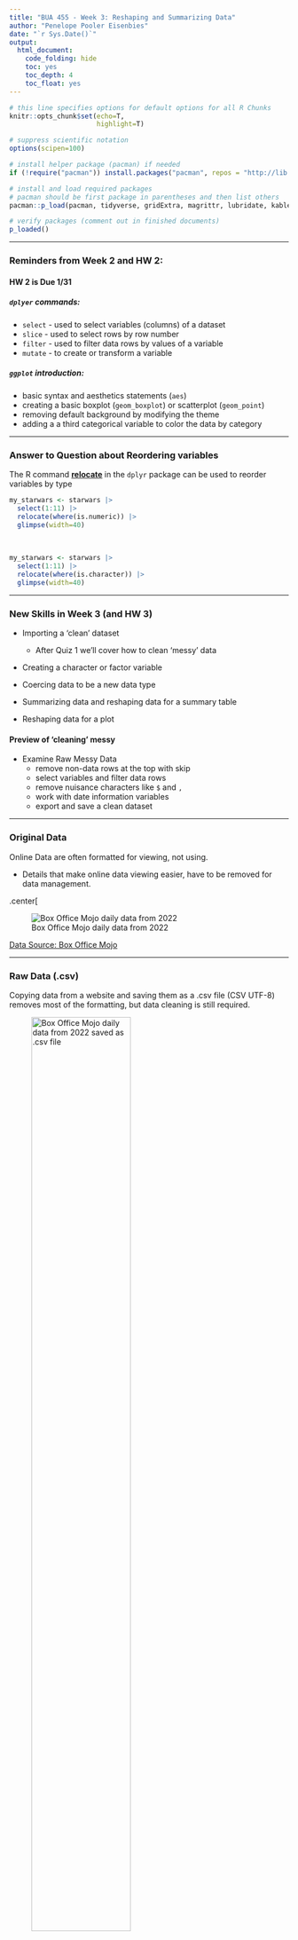 ```yaml
---
title: "BUA 455 - Week 3: Reshaping and Summarizing Data"
author: "Penelope Pooler Eisenbies"
date: "`r Sys.Date()`"
output: 
  html_document: 
    code_folding: hide
    toc: yes
    toc_depth: 4
    toc_float: yes
---
```


 
```r

# this line specifies options for default options for all R Chunks
knitr::opts_chunk$set(echo=T, 
                      highlight=T)

# suppress scientific notation
options(scipen=100)

# install helper package (pacman) if needed
if (!require("pacman")) install.packages("pacman", repos = "http://lib.stat.cmu.edu/R/CRAN/")

# install and load required packages
# pacman should be first package in parentheses and then list others
pacman::p_load(pacman, tidyverse, gridExtra, magrittr, lubridate, kableExtra)

# verify packages (comment out in finished documents)
p_loaded()

```

---

### Reminders from Week 2 and HW 2:

#### HW 2 is Due 1/31

##### `dplyer` commands:

- `select`  - used to select variables (columns) of a dataset
- `slice`   - used to select rows by row number
- `filter`  - used to filter data rows by values of a variable
- `mutate`  - to create or transform a variable
  
##### `ggplot` introduction:

- basic syntax and aesthetics statements (`aes`)
- creating a basic boxplot (`geom_boxplot`) or scatterplot (`geom_point`)
- removing default background by modifying the theme
- adding a a third categorical variable to color the data by category
  
---

### Answer to Question about Reordering variables

The R command **[relocate](https://dplyr.tidyverse.org/reference/relocate.html)** in the `dplyr` package can be used to reorder variables by type


```r

my_starwars <- starwars |>
  select(1:11) |>
  relocate(where(is.numeric)) |> 
  glimpse(width=40)

```


<br>

```r

my_starwars <- starwars |>
  select(1:11) |>
  relocate(where(is.character)) |> 
  glimpse(width=40)

```


---

### New Skills in Week 3 (and HW 3)

- Importing a 'clean' dataset
    - After Quiz 1 we'll cover how to clean 'messy' data 

- Creating a character or factor variable
  
- Coercing data to be a new data type
  
- Summarizing data and reshaping data for a summary table
  
- Reshaping data for a plot

  
#### Preview of 'cleaning' messy

- Examine Raw Messy Data
   - remove non-data rows at the top with skip
   - select variables and filter data rows
   - remove nuisance characters like `$` and `,`
   - work with date information variables
   - export and save a clean dataset

---

### Original Data

Online Data are often formatted for viewing, not using.

- Details that make online data viewing easier, have to be removed for data management.

.center[

![Box Office Mojo daily data from 2022](bom22_screenshot.png)



[Data Source: Box Office Mojo](https://www.boxofficemojo.com/daily/2022/?view=year)

---

### Raw Data (.csv)

Copying data from a website and saving them as a .csv file (CSV UTF-8) removes most of the formatting, but data cleaning is still required.

![Box Office Mojo daily data from 2022 saved as .csv file](bom22_rawdata_screenshot.png){height=65%}

---

### Import, Select, Filter

- `read_csv` imports the raw data and skips the first 11 rows (above the variable names).

- `filter` is used to filter out rows that don't contain data

- `select` is used to select only the variables we need

- `rename` (new command) is used to make the variable names easier to work with

- `head` is one of many options for examining the data

```r

bom22 <- read_csv("box_office_mojo_2022.csv", skip=11, show_col_types = FALSE) |>
  filter(!is.na(Day)) |>
  select(Date, `Top 10 Gross`, Gross, Releases, `#1 Release`) |>
  rename(date=Date, top10gross = `Top 10 Gross`, 
         num_releases=Releases, num1gross=Gross, num1 = `#1 Release`) 
head(bom22)

```

---

### Clean Numeric Data

- The two **Gross** variables both contained `$` and `,` symbols that were removed with `gsub`.

- Each variable was then converted to numeric with `as.numeric`.

```r
bom22 <- bom22 |>
  mutate(top10gross = gsub(x=top10gross, pattern="$", replacement="", fixed=T),
         top10gross = gsub(x=top10gross, pattern=",", replacement="", fixed=T) |> 
           as.numeric(),
         
         num1gross = gsub(x=num1gross, pattern="$", replacement="", fixed=T),
         num1gross = gsub(x=num1gross, pattern=",", replacement="", fixed=T) |> 
           as.numeric())
head(bom22)
```

---

### Date Variables

- Dealing with date variables used to be much more difficult (prior to `lubridate` package).

- Dates are still troublesome in most other software

- Below we create a date variable from the provided character variable, create other variables, examine data and export the dataset.

```r
bom22 <- bom22 |>
  mutate(date = dmy(paste(date,"-","2022")), # year is required so we paste it (add it as text) to each date
         month = month(date, label=T, abbr=T),
         day = wday(date, label=T, abbr=T),
         quart = quarter(date)) |>
  select(date, month, day, quart, top10gross:num1) |>  # select and reorder variables
  glimpse() |>                                         # examine data
  write_csv("Box_Office_Mojo_Week3_HW3.csv")           # export using write_csv

```

---

### Importing Clean Data

- `read_csv`  is used in this class 

- External datasets should be saved as `.csv` files to your `code_data_output` folder

  - There are many CSV file options.  
  
  -  Select **CSV UTF-8** when saving Excel datasets as `.csv` files.

- `show_col_types=F` suppresses the output message from importing data

  - This option will be required when you create a dashboard.
  
```r
mojo_22 <- read_csv("Box_Office_Mojo_Week3_HW3.csv", show_col_types=F) |>
  glimpse(width=60)

```


---

### Week 3 In-class Exercises (L5 - Q1)

***Session ID: bua455f24***

Notice that in the prior chunk, we use the command `read_csv`

**True or False:** 

`read_csv` and `read.csv` are the same and can be used interchangeably to import data.

**Hint** Two ways to determine this:

1. R help: In console type ?read_csv and/or type ?read.csv and look through documentation

2. Google **R read_csv and read.csv**

<br>

**Note:** R help files are sometimes hard to decipher and **Googling** often requires time and effort but both are essential to learning to code and manage data independently.

---

### Categorical Data Management

This data set is **ALMOST** ready to work with BUT there are few tasks we will cover:

- select all variables in dataset EXCEPT **`num1`** (name of number 1 movie)

  - We will work with text (character) variables after Quiz 1

- Convert `month` to an ordinal factor, `monthF`

- Convert `day` (of the week) to an ordinal factor, `wkdayF`, with Monday as 1st Day 

   - Change `wkdayF` labels to be `M, T, W, Th, F, Sa, Su`

- Convert quart (Quarter) to an ordinal factor with text labels (HW 3)

<br>

In HW Assignment 3:

- You will create a factor variable **`quartF`** with 

   - levels:  1,2,3,4

   - labels: "1st Qtr", "2nd Qtr", "3rd Qtr", "4th Qtr" 
   
- Create a publication quality table showing data by week day and quarter.

---

### Exclude `num1`

Recall that we use `!` to exclude a variable or filter out observations

```r

mojo_22_mod <- mojo_22 |>            # save as new dataset 
  select(!num1) |>                   # excludes text variable num1 #<<
  glimpse()

```


---

### Create factor variables

The `factor` command is used with `mutate` to create **TWO** factor variables
- `levels` option specifies **order**
- `labels` option specifies **appearance of values** 

```r
mojo_22_mod <- mojo_22_mod |> 
  mutate(monthF = factor(month,     
                         levels=c("Jan", "Feb", "Mar", "Apr", "May", "Jun",
                                  "Jul", "Aug", "Sep", "Oct", "Nov", "Dec")),
         wkdayF = factor(day,     
                         levels=c("Mon", "Tue", "Wed", "Thu", "Fri", "Sat", "Sun"),
                         labels= c("M", "T", "W", "Th", "F", "Sa", "Su"))) |>
  glimpse()

```

]

---

### Examine New Factor Variables

We can use `unique` or `summary` to examine the new variables `monthF` and `wkdayF`

- `unique` lists the levels (categories) in the specified order

- `summary` of a factor variable shows the number of observations in level (category)


```r

mojo_22_mod |> pull(monthF) |> unique()
mojo_22_mod |> pull(wkdayF) |> unique()
mojo_22_mod |> select(month, monthF, day, wkdayF) |> summary()

```

---

##3 Numerical Data Management

- The `mutate` command can contain many separate statements.

- **Good practice:** Subdivide data management tasks into multiple chunks so that each chunk is easily understood

In the next chunk we will:

- **modify `top10gross` and `num1gross`**

  - We divide these variables by `1000000` and `round` them for presentation purposes

- **create a percent variable** that reflects the percent of top 10 gross that was earned by number 1 film (HW 3)

   - This value will be rounded to 2 decimal places

   - Within `mutate` command (with piping): `pctnum1 = (num1gross/top10gross * 100) |> round(2)`
     
- **convert `num_releases` to an integer (HW 3)**
     
  - If data are discrete (countable), the data type should be integer
  
  - When doing a simple conversion, it is okay to overwrite original variable.
  
  - Within `mutate` command: `num_releases = as.integer(num_releases)`

---

### R code for Numerical Data Management

**Note:** Variables are rounded to two decimal values by using piping and `round(2)`

```r
mojo_22_mod <- mojo_22_mod |>
  mutate(top10grossM = (top10gross/1000000) |> round(2),  # change scale and round
         
         num1grossM = (num1gross/1000000) |> round(2),
         
         num1pct = (num1gross/top10gross * 100) |> round(2), # create rounded pct var
         
         num_releases = as.integer(num_releases)) |> # converts num_releases to integer 
  
  select(date, monthF, wkdayF, quart, num_releases, num1gross, num1grossM, 
         top10gross, top10grossM, num1pct)

head(mojo_22_mod)
```

---

class: middle

### Week 3 In-class Exercises (L5 - Q2)

***Session ID: bua455f24***

**This is BB Question 2 in HW 3**

The correct command used to convert a numeric variable to an integer variable is

`____()`.

When you **`glimpse`** the data after Part 2 (Chunk 3) in HW 3, the type for the **`num_releases`** variable is shown as 

`<____>` instead of ***`<dbl>`***.


---

### Grouping and Filtering Data

- In addition to filtering the whole dataset by value, we can also filter data by value within each group

  - R command `group_by` allows us to group data before we filter.
  
  - Data are filtered by value **WITHIN** each specified group
  
  - Ungrouping the data afterwards using `ungroup` is not required, but is helpful

- The example below is not used in the subsequent summary but can be very useful.

```r

mojo_22_mnth_end <- mojo_22_mod |>
  select(date, monthF, top10grossM) |>
  group_by(monthF) |>                                       # doesn't change data appearance
  filter(date == max(date)) |>
  ungroup() |>                                              # ungroup not required but helpful
  glimpse()

```

---

### Grouping and Summarizing Data

- We will summarize data and then reshape it for a summary table.

  - R commands `group_by` and `summarize` allow us to summarize the data by category

- When summarizing data, it is easier to select the variables you want first.

- Plan what you want to do

```r

mojo_22_smry <- mojo_22_mod |>
  select(monthF, wkdayF, top10grossM) |>
  group_by(monthF, wkdayF) |>                              # doesn't change data appearance
  summarize(avg_top10gross = mean(top10grossM, na.rm=T),
            mdn_top10gross = median(top10grossM, na.rm=T),
            max_top10gross = max(top10grossM, na.rm=T)) |>
  ungroup() |> glimpse()                                   # ungroup not required but helpful

```

---


### Reshape Data using `pivot_wider`

- A common task in data management is reshaping data

- Dislay data tables must be compact for presentation

```r
mojo_22_wide <- mojo_22_smry |>
  pivot_wider(id_cols=monthF, names_from=wkdayF, values_from=max_top10gross) |>
  rename(Month = monthF)
head(mojo_22_wide)
```


---

### Creating Tables for Presentation

Below are two options for for displaying a small dataset in tabular formats.


- **Note:** Appearance of default kable tables differs for slides, word documents, and html files

#### Basic Table with `kable` 

```r

mojo_22_fall_wknd <- mojo_22_wide |>
  select(Month, F, Sa, Su) |> 
  filter(Month %in% c("Sep", "Oct", 
                      "Nov", "Dec"))
mojo_22_fall_wknd |>
  kable()
```


#### `kable` Table with styling

```r
mojo_22_fall_wknd |>
 kable(align="lccc", 
       caption="Maximum Fall `22 Top 10 Weekend Gross") |>
  kable_styling(full_width = F)

```


---

### Reshaping Data using `pivot_longer`

- The longer data format is often needed for efficient data visualization

.pull-left[
#### `pivot_longer` R code

```r
mojo_22_long <- mojo_22_wide |>
  pivot_longer(cols=M:Su, names_to="Day", 
               values_to="max_top10gross") 
head(mojo_22_long, 10)
```


#### basic `geom_bar` barplot R code

```r
(mojo_barplot <- mojo_22_long |> ggplot() + 
  geom_bar(aes(x=Month, y=max_top10gross, fill=Day), 
           stat="identity"))
```

---

### Stacked Barplot

```r
mojo_22_long <- mojo_22_long |> # Day converted to factor to specify order
  mutate(Day = factor(Day, levels=c("M", "T", "W", "Th", "F", "Sa", "Su")))
(mojo_barplot <- mojo_22_long |> 
  ggplot() + 
  geom_bar(aes(x=Month, y=max_top10gross, fill=Day), stat="identity") + 
  theme_classic())
```

---

### Side-by-side Barplot

```r
(mojo_barplot <- mojo_22_long |>
  ggplot() + 
  geom_bar(aes(x=Month, y=max_top10gross, fill=Day), 
           stat="identity", position="dodge") + 
  theme_classic())
```

---

### Labels Formatted

Now we can add on to the plot which is a saved object in the Global Environment

```r
(mojo_barplot <- mojo_barplot +
  theme(legend.position ="bottom") +
  guides(fill = guide_legend(nrow = 1)) +
  labs(x="", y="Maximum Daily Gross ($M)",
       title = "Maximum Daily Gross of Top 10 Films by Month and Day of Week",
       caption = "Data Source: www.boxofficemojo.com"))
```

---

### Spectral Palette with Text Resized

```r
(mojo_barplot <- mojo_barplot + 
    scale_fill_brewer(palette = "Spectral") +
    theme(plot.title = element_text(size = 20),
        axis.title = element_text(size=18),
        axis.text = element_text(size=15),
        plot.caption = element_text(size = 10),
        legend.text = element_text(size = 12),
        plot.background = element_rect(colour = "darkgrey", fill=NA, size=2)))
```

---

class: middle

### Week 3 In-class Exercises (L5 - Q3)

***Session ID: bua455f24***

**This is part of BB Question 5 in HW 3**

If you want a grouped barplot with **side-by-side bars**, what is the correct option to include in the **`geom_bar`** statement?

**[Here is some additional information about geom_bar barplots.](https://ggplot2.tidyverse.org/reference/geom_bar.html)** 

---

### `pivot_longer` for Line Plots and Areas Plots

- An alternative to summarizing the data is to show the data as a time series.

  - Two ways to do this are a **line plot** or an **area plot**

  - These plots are an effective data management and presentation tool.

- To make a line plot with multiple variables, we use pivot_longer to reshape the data.

```r
mojo_22_line_area <- mojo_22_mod |>
  select(date, top10grossM, num1grossM) |>                  # select variables
  rename(`Top 10` = top10grossM, `No. 1` = num1grossM) |>   # rename for plot
  pivot_longer(cols=`Top 10`:`No. 1`,                       # reshape data  
               names_to = "type", values_to = "grossM") |>
  mutate(type=factor(type, levels=c("Top 10", "No. 1")))    # convert type of gross to a factor
head(mojo_22_line_area, 4)

```

---

### Line Plot

```r
(line_plt <- mojo_22_line_area |>
  ggplot() + 
  geom_line(aes(x=date, y=grossM, color=type), size=1) + # two lines created #<<
  theme_classic())
```


---

### Labels & Colors Formatted

```r
(line_plt <- line_plt + 
  theme(legend.position="bottom") +                    # legend at bottom #<<
  scale_color_manual(values=c("blue", "lightblue")) +  # specify colors   #<<
  labs(x="Date", y = "Gross ($Mill)", color="",
       title="Top 10 and No. 1 Movie Gross by Date", 
       subtitle="Jan. 1, 2022 - Dec. 31, 2022",
       caption="Data Source:www.boxoffice.mojo.com"))
```

---

### Resize Text

```r
(line_plt <- line_plt +
  theme(plot.title = element_text(size = 20),
        axis.title = element_text(size=18),
        axis.text = element_text(size=15),
        plot.caption = element_text(size = 10),
        legend.text = element_text(size = 12),
        plot.background = element_rect(colour = "darkgrey", fill=NA, size=2)))
```

---

### Complete Area Plot Code

Change `geom_line` to `geom_area` and `color` to `fill`

```r
(area_plt <- mojo_22_line_area |>
  ggplot() + 
  geom_area(aes(x=date, y=grossM, fill=type), size=1) + # changed to geom_area and color to fill #<<
  theme_classic() + 
  theme(legend.position="bottom") +                    
  scale_fill_manual(values=c("blue", "lightblue")) +    # changed color to fill   #<<
  labs(x="Date", y = "Gross ($Mill)", color="",
       title="Top 10 and No. 1 Movie Gross by Date", 
       subtitle="Jan. 1, 2022 - Dec. 31, 2022",
       caption="Data Source:www.boxoffice.mojo.com") + 
    theme(plot.title = element_text(size = 20),
        axis.title = element_text(size=18),
        axis.text = element_text(size=15),
        plot.caption = element_text(size = 10),
        legend.text = element_text(size = 12),
        plot.background = element_rect(colour = "darkgrey", fill=NA, size=2)))
```

---

### Week 3 In-class Exercises (L6 - Q1)

***NOT ON PointSolutions***

**Practice:**

- Running chunks and exporting a table.

- **Preview for 1 Question in Quiz 1 where you will:** 
  - Select variables from a provided dataset
  - Group and summarize data
  - Export a summary table as a .csv file and submit it.

**Instructions:** 

1. Save Week 3 R project to your computer 
2. Open this project by clicking on .Rproj file
3. Open .Rmd file within open R project.
4. Run all chunks above this exercise
5. Modify the following chunk below to:
 
   i. Round all values in columns 2-4 of `mojo_22_fall_wknd` to 1 decimal place using `round`.  
   ii. Export `mojo_22_fall_wknd` as a `.csv` file with your name.  
<br>
6. Submit this .csv file with your name in the **Week 3 In-class Exercise** in the **LECTURES** section on Blackboard

**NOTE:** This counts as part of your in-class participation for the Week 3 lectures (due Fri. at midnight).

---

### R Code Chunk for In-class Exercise (L6 - Q1)

0. Remove `, eval=F` from chunk header. This will allow code in chunk to run when it is rendered.

1. Remove the `#` and complete `round` command to round numeric columns (columns 2 - 4) to 1 decimal place.

2. Choose EITHER of the `write_csv` commands and edit it so dataset will be exported to `code_data_output` folder with your name.

3. Delete `write_csv` command you don't edit or put `#` symbols in front of it.

4. Submit `.csv file` with your name


```r

# examine data with glimpse
mojo_22_fall_wknd |> glimpse()

# rounding columns 2, 3 and 4 only
# mojo_22_fall_wknd[,2:4] <- round()
  
# export summary dataset using write_csv without piping
write_csv(mojo_22_fall_wknd, "Movie_Gross_Fall_2022_Weekends_FirstName_Last_Name.csv")

# export summary dataset using write_csv with piping
mojo_22_fall_wknd |>
  write_csv("Movie_Gross_Fall_2022_Weekends_FirstName_Last_Name.csv")

```

---

class: middle

### Week 3 In-class Exercises (L6 - Q2)

***NOT ON PointSolutions***

If all the columns in a dataset are numeric, you can round the whole dataset at once with the command `round(<name of dataset>)`.

Why wouldn't that work for the dataset in the previous exercise, `mojo_22_fall_wknd`?

<br>

Hint: To answer this question, you are encourage to 

- try running the command `round(mojo_22_fall_wknd)` 

- examine the data using `glimpse` 

---

class: middle

### Week 3 In-class Exercises (L6 - Q3)

***Session ID: bua455f24***

Which of the following commands should **NOT** be used within a `mutate` command or a `summarize` command?
  
- `as.integer`

- `factor`

- `mean`

- `filter`

---

### HW 3 Introduction

#### Purpose

This assignment will give you experience with:

- Creating an R Project Directory and a code_data_output folder (Review)

- Creating, saving, using an R Markdown file (Review)

- Importing data

- Knitting an R Markdown file to create an word document (Review)

- Creating a README file (Review)

- Using the dplyr commands along with commands to reshape and summarize data

- Creating plots with some formatting

---

class: middle

In HW 3, you will group the data by quarter and week day. This is Part 4 of HW 3 and is very similar to the group_by and summarize code covered in Lecture 5.

### Week 3 In-class Exercises (L6 - Q4)

***Session ID: bua455f24***

**This is BB Question 3 in HW 3**

Your grouped and summarized dataset, **`mojo_qtr_smry`**, has

`____` rows and

`____` columns

`____` summary numeric variables

---
### **Key Points from Week 3**

**Summarizing Data by Group**

- Use `group_by` to specify grouping variables

- Followed by `summarize`

   - Within summarize specify type:
   
   - .e.g. `mean`, `meadian`, `max`, etc.
   
<br>

**Reshaping Data for Different Purposes**

- `pivot_wider` is useful for display tables

- `pivot_longer` is useful for plots

<br>

**Plotting Data**

- grouped barplots (stacked and side-by-side)

- line plots and area plots

<br>

You may submit an 'Engagement Question' about each lecture until midnight on the day of the lecture. 
**A minimum of four submissions are required during the semester.**

